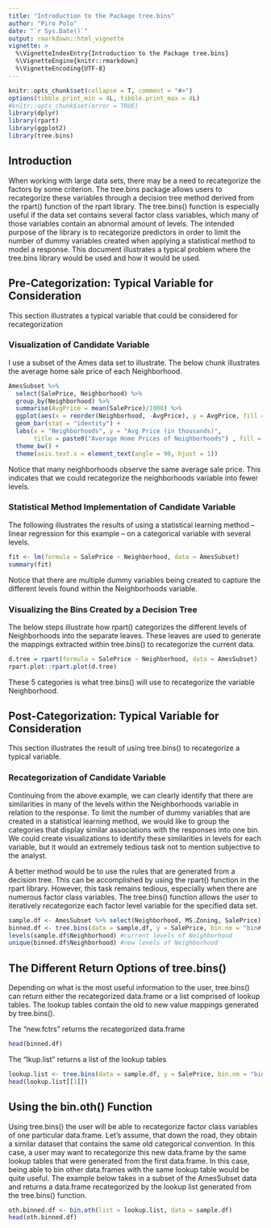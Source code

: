 ```yaml
---
title: "Introduction to the Package tree.bins"
author: "Piro Polo"
date: "`r Sys.Date()`"
output: rmarkdown::html_vignette
vignette: >
  %\VignetteIndexEntry{Introduction to the Package tree.bins}
  %\VignetteEngine{knitr::rmarkdown}
  %\VignetteEncoding{UTF-8}
---
```


```r
knitr::opts_chunk$set(collapse = T, comment = "#>")
options(tibble.print_min = 4L, tibble.print_max = 4L)
#knitr::opts_chunk$set(error = TRUE)
library(dplyr)
library(rpart)
library(ggplot2)
library(tree.bins)
```


## Introduction
When working with large data sets, there may be a need to recategorize the factors by some criterion. The tree.bins package allows users to recategorize these variables through a decision tree method derived from the rpart() function of the rpart library. The tree.bins() function is especially useful if the data set contains several factor class variables, which many of those variables contain an abnormal amount of levels. The intended purpose of the library is to recategorize predictors in order to limit the number of dummy variables created when applying a statistical method to model a response. 
This document illustrates a typical problem where the tree.bins library would be used and how it would be used. 

## Pre-Categorization: Typical Variable for Consideration
This section illustrates a typical variable that could be considered for recategorization

### Visualization of Candidate Variable
I use a subset of the Ames data set to illustrate. The below chunk illustrates the average home sale price of each Neighborhood. 

```r
AmesSubset %>% 
  select(SalePrice, Neighborhood) %>% 
  group_by(Neighborhood) %>% 
  summarise(AvgPrice = mean(SalePrice)/1000) %>% 
  ggplot(aes(x = reorder(Neighborhood, -AvgPrice), y = AvgPrice, fill = Neighborhood)) +
  geom_bar(stat = "identity") + 
  labs(x = "Neighborhoods", y = "Avg Price (in thousands)", 
       title = paste0("Average Home Prices of Neighborhoods") , fill = "Neighborhoods") +
  theme_bw() +
  theme(axis.text.x = element_text(angle = 90, hjust = 1)) 
```

Notice that many neighborhoods observe the same average sale price. This indicates that we could recategorize
the neighborhoods variable into fewer levels. 

### Statistical Method Implementation of Candidate Variable
The following illustrates the results of using a statistical learning method – linear regression for this example – on a categorical variable with several levels. 

```r
fit <- lm(formula = SalePrice ~ Neighborhood, data = AmesSubset)
summary(fit)
```

Notice that there are multiple dummy variables being created to capture the different levels found within the Neighborhoods variable. 

### Visualizing the Bins Created by a Decision Tree
The below steps illustrate how rpart() categorizes the different levels of Neighborhoods into the separate leaves. These leaves are used to generate the mappings extracted within tree.bins() to recategorize the current data. 

```r
d.tree = rpart(formula = SalePrice ~ Neighborhood, data = AmesSubset)
rpart.plot::rpart.plot(d.tree)
```

These 5 categories is what tree.bins() will use to recategorize the variable Neighborhood.

## Post-Categorization: Typical Variable for Consideration
This section illustrates the result of using tree.bins() to recategorize a typical variable.

### Recategorization of Candidate Variable
Continuing from the above example, we can clearly identify that there are similarities in many of the levels within the Neighborhoods variable in relation to the response. To limit the number of dummy variables that are created in a statistical learning method, we would like to group the categories that display similar associations with the responses into one bin. We could create visualizations to identify these similarities in levels for each variable, but it would an extremely tedious task not to mention subjective to the analyst. 

A better method would be to use the rules that are generated from a decision tree. This can be accomplished by using the rpart() function in the rpart library. However, this task remains tedious, especially when there are numerous factor class variables. The tree.bins() function allows the user to iteratively recategorize each factor level variable for the specified data set. 

```r
sample.df <- AmesSubset %>% select(Neighborhood, MS.Zoning, SalePrice)
binned.df <- tree.bins(data = sample.df, y = SalePrice, bin.nm = "bin#.", control = rpart.control(cp = .01), return = "new.fctrs")
levels(sample.df$Neighborhood) #current levels of Neighborhood
unique(binned.df$Neighborhood) #new levels of Neighborhood
```

## The Different Return Options of tree.bins() 
Depending on what is the most useful information to the user, tree.bins() can return either the recategorized data.frame or a list comprised of lookup tables. The lookup tables contain the old to new value mappings generated by tree.bins().

The "new.fctrs" returns the recategorized data.frame
```r
head(binned.df)
```

The "lkup.list" returns a list of the lookup tables
```r
lookup.list <- tree.bins(data = sample.df, y = SalePrice, bin.nm = "bin#.", control = rpart.control(cp = .01), return = "lkup.list")
head(lookup.list[[1]])
```

## Using the bin.oth() Function

Using tree.bins() the user will be able to recategorize factor class variables of one particular data.frame. Let’s assume, that down the road, they obtain a similar dataset that contains the same old categorical convention. In this case, a user may want to recategorize this new data.frame by the same lookup tables that were generated from the first data.frame. In this case, being able to bin other data.frames with the same lookup table would be quite useful. The example below takes in a subset of the AmesSubset data and returns a data.frame recategorized by the lookup list generated from the tree.bins() function. 

```r
oth.binned.df <- bin.oth(list = lookup.list, data = sample.df)
head(oth.binned.df)
```


